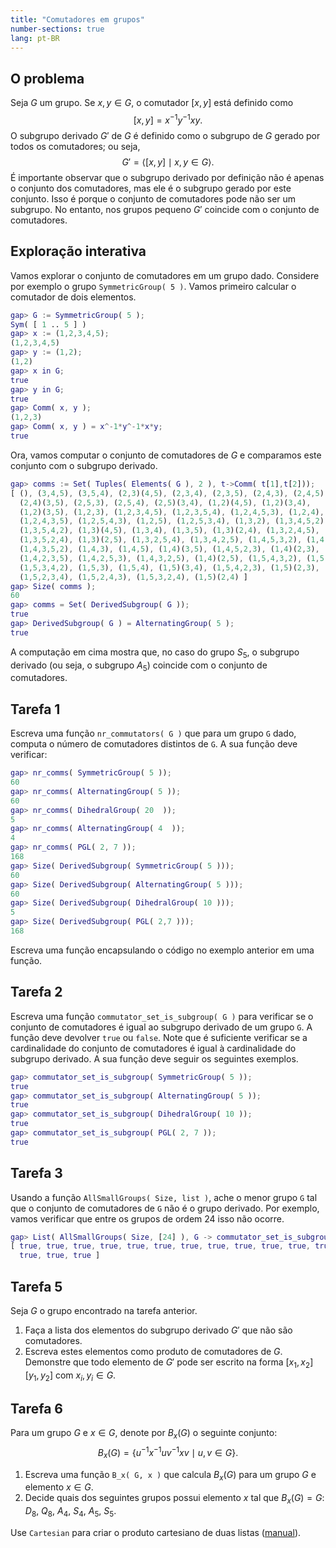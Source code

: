 ```yaml
---
title: "Comutadores em grupos"
number-sections: true
lang: pt-BR
---
```


## O problema

:::{.problem}
Seja $G$ um grupo. Se $x,y\in G$,  o comutador $[x,y]$ está definido como 
$$
[x,y]=x^{-1}y^{-1}xy.
$$
O subgrupo derivado $G'$ de $G$ é definido como o subgrupo de $G$ gerado por todos os comutadores; ou seja, 
$$
G'=\left<[x,y]\mid x,y\in G\right>.
$$
É importante observar que o subgrupo derivado por definição não é apenas o conjunto dos comutadores, mas ele é o subgrupo gerado por este conjunto. Isso é porque o conjunto de comutadores pode não ser um subgrupo. No entanto, nos grupos pequeno $G'$ coincide com o conjunto de comutadores. 
:::

## Exploração interativa

:::{.subexample}
Vamos explorar o conjunto de comutadores em um grupo dado. Considere por exemplo o grupo `SymmetricGroup( 5 )`. Vamos primeiro calcular o comutador de dois elementos. 

```matlab
gap> G := SymmetricGroup( 5 );
Sym( [ 1 .. 5 ] )
gap> x := (1,2,3,4,5);
(1,2,3,4,5)
gap> y := (1,2);
(1,2)
gap> x in G;
true
gap> y in G;
true
gap> Comm( x, y );
(1,2,3)
gap> Comm( x, y ) = x^-1*y^-1*x*y;
true
```

Ora, vamos computar o conjunto de comutadores de $G$ e comparamos este conjunto com o subgrupo derivado. 
```matlab
gap> comms := Set( Tuples( Elements( G ), 2 ), t->Comm( t[1],t[2]));
[ (), (3,4,5), (3,5,4), (2,3)(4,5), (2,3,4), (2,3,5), (2,4,3), (2,4,5), 
  (2,4)(3,5), (2,5,3), (2,5,4), (2,5)(3,4), (1,2)(4,5), (1,2)(3,4), 
  (1,2)(3,5), (1,2,3), (1,2,3,4,5), (1,2,3,5,4), (1,2,4,5,3), (1,2,4), 
  (1,2,4,3,5), (1,2,5,4,3), (1,2,5), (1,2,5,3,4), (1,3,2), (1,3,4,5,2), 
  (1,3,5,4,2), (1,3)(4,5), (1,3,4), (1,3,5), (1,3)(2,4), (1,3,2,4,5), 
  (1,3,5,2,4), (1,3)(2,5), (1,3,2,5,4), (1,3,4,2,5), (1,4,5,3,2), (1,4,2), 
  (1,4,3,5,2), (1,4,3), (1,4,5), (1,4)(3,5), (1,4,5,2,3), (1,4)(2,3), 
  (1,4,2,3,5), (1,4,2,5,3), (1,4,3,2,5), (1,4)(2,5), (1,5,4,3,2), (1,5,2), 
  (1,5,3,4,2), (1,5,3), (1,5,4), (1,5)(3,4), (1,5,4,2,3), (1,5)(2,3), 
  (1,5,2,3,4), (1,5,2,4,3), (1,5,3,2,4), (1,5)(2,4) ]
gap> Size( comms );
60
gap> comms = Set( DerivedSubgroup( G ));
true
gap> DerivedSubgroup( G ) = AlternatingGroup( 5 );
true
```
A computação em cima mostra que, no caso do grupo $S_5$, o subgrupo derivado (ou seja, o subgrupo $A_5$) coincide com o conjunto de comutadores. 
:::

## Tarefa 1

:::{.subproblem}
Escreva uma função `nr_commutators( G )` que para um grupo `G` dado, computa o número de comutadores distintos de `G`. A sua função deve verificar:

```matlab
gap> nr_comms( SymmetricGroup( 5 ));
60
gap> nr_comms( AlternatingGroup( 5 ));
60
gap> nr_comms( DihedralGroup( 20  ));
5
gap> nr_comms( AlternatingGroup( 4  ));
4
gap> nr_comms( PGL( 2, 7 ));
168
gap> Size( DerivedSubgroup( SymmetricGroup( 5 )));
60
gap> Size( DerivedSubgroup( AlternatingGroup( 5 )));
60
gap> Size( DerivedSubgroup( DihedralGroup( 10 )));
5
gap> Size( DerivedSubgroup( PGL( 2,7 )));
168
```
:::

:::{.hint}
Escreva uma função encapsulando o código no exemplo anterior em uma função.
:::

## Tarefa 2

:::{.subproblem}
Escreva uma função `commutator_set_is_subgroup( G )` para verificar se o conjunto de comutadores é igual ao subgrupo derivado de um grupo `G`. A função deve devolver `true` ou `false`. Note que é suficiente verificar se  a cardinalidade do conjunto de comutadores é igual à cardinalidade do subgrupo derivado. A sua função deve seguir os seguintes exemplos. 
```matlab 
gap> commutator_set_is_subgroup( SymmetricGroup( 5 ));
true
gap> commutator_set_is_subgroup( AlternatingGroup( 5 ));
true
gap> commutator_set_is_subgroup( DihedralGroup( 10 ));
true
gap> commutator_set_is_subgroup( PGL( 2, 7 ));
true
```
:::

## Tarefa 3

:::{.subproblem}
Usando a função `AllSmallGroups( Size, list )`, ache o menor grupo `G` tal que o conjunto de comutadores de `G` não é o grupo derivado. Por exemplo, vamos verificar que entre os grupos de ordem 24 isso não ocorre. 

```matlab
gap> List( AllSmallGroups( Size, [24] ), G -> commutator_set_is_subgroup( G ));
[ true, true, true, true, true, true, true, true, true, true, true, true, 
  true, true, true ]
```
:::

## Tarefa 5

:::{.subproblem}
Seja $G$ o grupo encontrado na tarefa anterior.

1. Faça a lista dos elementos do subgrupo derivado $G'$ que não são comutadores. 
2. Escreva estes elementos como produto de comutadores de $G$. Demonstre que todo elemento de $G'$ pode ser escrito na forma $[x_1,x_2][y_1,y_2]$ com $x_i,y_i\in G$.
:::

## Tarefa 6

:::{.subproblem}
Para um grupo $G$ e $x\in G$, denote por $B_x(G)$ o seguinte conjunto:
$$
B_x(G)=\{u^{-1}x^{-1}uv^{-1}xv\mid u,v\in G\}. 
$$
<!--
gap> B_x := function( G, x )
> local set1, set2;
> set1 := Set( G, z->z^-1*x^-1*z );
> set2 := Set( G, z->z^-1*x*z );
> return Set( Cartesian( set1, set2 ), z->z[1]*z[2] );
> end;
-->

1. Escreva uma função `B_x( G, x )` que calcula $B_x(G)$ para um grupo $G$ e elemento $x\in G$. 
2. Decide quais dos seguintes grupos possui elemento $x$ tal que $B_x(G)=G$: $D_8$, $Q_8$, $A_4$, $S_4$, $A_5$, $S_5$. 
:::

:::{.hint}
Use `Cartesian` para criar o produto cartesiano de duas listas ([manual](https://docs.gap-system.org/doc/ref/chap21.html#X7E1593B979BDF2CD)).
:::


<!-- 
nr_comms := function( G )
    return Size( Set( Tuples( Elements( G ), 2 ), t->Comm( t[1],t[2])));
end;
-->



